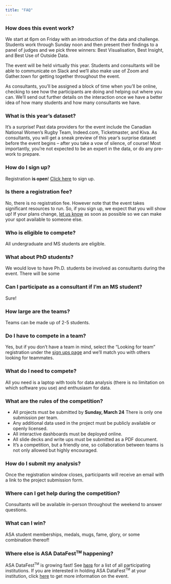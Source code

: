 ```yaml
---
title: "FAQ"
---
```


### How does this event work?

We start at 6pm on Friday with an introduction of the data and challenge. Students work through Sunday noon and then present their findings to a panel of judges and we pick three winners: Best Visualisation, Best Insight, and Best Use of Outside Data.

The event will be held virtually this year. Students and consultants will be able to communicate on Slack and we'll also make use of Zoom and Gather.town for getting together throughout the event.

As consultants, you'll be assigned a block of time when you'll be online, checking to see how the participants are doing and helping out where you can. We'll send out further details on the interaction once we have a better idea of how many students and how many consultants we have.

### What is this year's dataset?

It's a surprise! Past data providers for the event include the Canadian National Women's Rugby Team, Indeed.com, Ticketmaster, and Kiva. As consultants, you will get a sneak preview of this year's surprise dataset before the event begins -- after you take a vow of silence, of course! Most importantly, you're not expected to be an expert in the data, or do any pre-work to prepare.


### How do I sign up?

Registration **is open**! [Click here](/signup.html) to sign up.

### Is there a registration fee?

No, there is no registration fee. However note that the event takes significant resources to run. So, if you sign up, we expect that you will show up! If your plans change, [let us know](serveh.sharifi@ed.ac.uk) as soon as possible so we can make your spot available to someone else.


### Who is eligible to compete?

All undergraduate and MS students are eligible. 


### What about PhD students?

We would love to have Ph.D. students be involved as consultants during the event. There will be some 


### Can I participate as a consultant if I'm an MS student?

Sure!

 
### How large are the teams?

Teams can be made up of 2-5 students. 


### Do I have to compete in a team?


Yes, but if you don't have a team in mind, select the "Looking for team" registration under the [sign ups page](/signups.html) and we'll match you with others looking for teammates.


### What do I need to compete?

All you need is a laptop with tools for data analysis (there is no limitation on which software you use) and enthusiasm for data.


### What are the rules of the competition?

- All projects must be submitted by **Sunday, March 24** There is only one submission per team.
- Any additional data used in the project must be publicly available or openly licensed.
- All interactive dashboards must be deployed online.
- All slide decks and write ups must be submitted as a PDF document.
- It's a competition, but a friendly one, so collaboration between teams is not only allowed but highly encouraged.

 
### How do I submit my analysis?

Once the registration window closes, participants will receive an email with a link to the project submission form.

 
### Where can I get help during the competition?

Consultants will be available in-person throughout the weekend to answer questions. 

 
### What can I win?

ASA student memberships, medals, mugs, fame, glory, or some combination thereof!


### Where else is ASA DataFest<sup><small>TM</small></sup> happening?

ASA DataFest<sup><small>TM</small></sup> is growing fast! See [here](https://ww2.amstat.org/education/datafest/participants.cfm) for a list of all participating institutions. If you are interested in holding ASA DataFest<sup><small>TM</small></sup> at your institution, click [here](https://ww2.amstat.org/education/datafest/hosting.cfm) to get more information on the event.
